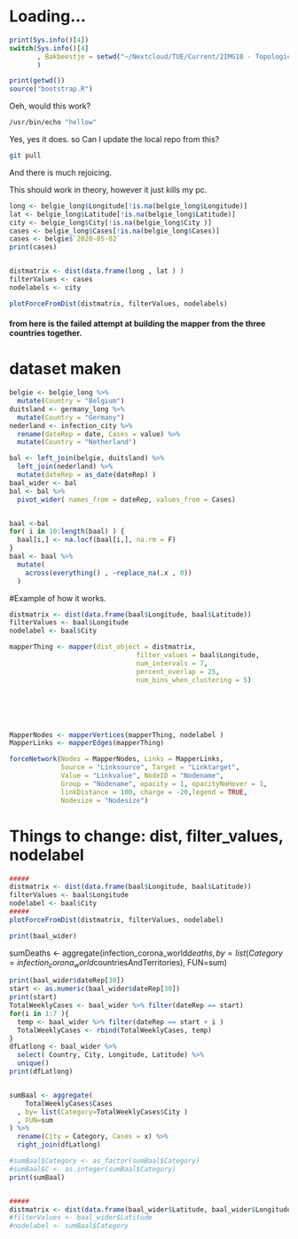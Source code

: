 
# Loading...
```r
print(Sys.info()[4])
switch(Sys.info()[4]
       , Bakbeestje = setwd("~/Nextcloud/TUE/Current/2IMG10 - Topological Data Analysis/2img10-group-6")
       )

print(getwd())
source("bootstrap.R")


```
Oeh, would this work?
```zsh
/usr/bin/echo "hellow"
```

Yes, yes it does. so Can I update the local repo from this?
```zsh
git pull 
```
And there is much rejoicing. 



This should work in theory, however it just kills my pc.  
```r
long <- belgie_long$Longitude[!is.na(belgie_long$Longitude)]
lat <- belgie_long$Latitude[!is.na(belgie_long$Latitude)]
city <- belgie_long$City[!is.na(belgie_long$City )]
cases <- belgie_long$Cases[!is.na(belgie_long$Cases)]
cases <- belgie$`2020-05-02`
print(cases)


distmatrix <- dist(data.frame(long , lat ) ) 
filterValues <- cases
nodelabels <- city

plotForceFromDist(distmatrix, filterValues, nodelabels)

```



#### from here is the failed attempt at building the mapper from the three countries together. 
# dataset maken
```r
belgie <- belgie_long %>%
  mutate(Country = "Belgium")
duitsland <- germany_long %>%
  mutate(Country = "Germany")
nederland <- infection_city %>%
  rename(dateRep = date, Cases = value) %>%
  mutate(Country = "Netherland") 

bal <- left_join(belgie, duitsland) %>%
  left_join(nederland) %>%
  mutate(dateRep = as_date(dateRep) ) 
baal_wider <- bal
bal <- bal %>%
  pivot_wider( names_from = dateRep, values_from = Cases) 


baal <-bal
for( i in 10:length(baal) ) {
  baal[i,] <- na.locf(baal[i,], na.rm = F)
}
baal <- baal %>%
  mutate( 
    across(everything() , ~replace_na(.x , 0))
  )
```
#Example of how it works. 
```r
distmatrix <- dist(data.frame(baal$Longitude, baal$Latitude))
filterValues <- baal$Longitude
nodelabel <- baal$City 

mapperThing <- mapper(dist_object = distmatrix,
                                filter_values = baal$Longitude,
                                num_intervals = 7,
                                percent_overlap = 25,
                                num_bins_when_clustering = 5)






MapperNodes <- mapperVertices(mapperThing, nodelabel )
MapperLinks <- mapperEdges(mapperThing)

forceNetwork(Nodes = MapperNodes, Links = MapperLinks, 
             Source = "Linksource", Target = "Linktarget",
             Value = "Linkvalue", NodeID = "Nodename",
             Group = "Nodename", opacity = 1, opacityNoHover = 1,
             linkDistance = 100, charge = -20,legend = TRUE,
             Nodesize = "Nodesize")  
```
# Things to change: dist, filter_values, nodelabel
```r

#####
distmatrix <- dist(data.frame(baal$Longitude, baal$Latitude))
filterValues <- baal$Longitude
nodelabel <- baal$City 
#####
plotForceFromDist(distmatrix, filterValues, nodelabel)

```

```r
print(baal_wider)
```
sumDeaths <- aggregate(infection_corona_world$deaths, by=list(Category=infection_corona_world$countriesAndTerritories), FUN=sum)

```r
print(baal_wider$dateRep[30])
start <- as.numeric(baal_wider$dateRep[30])
print(start)
TotalWeeklyCases <- baal_wider %>% filter(dateRep == start)
for(i in 1:7 ){
  temp <- baal_wider %>% filter(dateRep == start + i )
  TotalWeeklyCases <- rbind(TotalWeeklyCases, temp)
}
dfLatlong <- baal_wider %>%
  select( Country, City, Longitude, Latitude) %>%
  unique()
print(dfLatlong)


sumBaal <- aggregate(
    TotalWeeklyCases$Cases
  , by= list(Category=TotalWeeklyCases$City )
  , FUN=sum
) %>%
  rename(City = Category, Cases = x) %>%
  right_join(dfLatlong) 

#sumBaal$Category <- as_factor(sumBaal$Category)
#sumBaal$C <- as.integer(sumBaal$Category)
print(sumBaal)


#####
distmatrix <- dist(data.frame(baal_wider$Latitude, baal_wider$Longitude))
#filterValues <- baal_wider$Latitude
#nodelabel <- sumBaal$Category
```

```r
```
